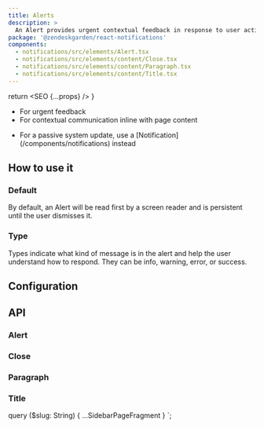 ```yaml
---
title: Alerts
description: >
  An Alert provides urgent contextual feedback in response to user action or system activity.
package: '@zendeskgarden/react-notifications'
components:
  - notifications/src/elements/Alert.tsx
  - notifications/src/elements/content/Close.tsx
  - notifications/src/elements/content/Paragraph.tsx
  - notifications/src/elements/content/Title.tsx
---
```



  return <SEO {...props} />
}

<Usage>
  <Use>
    <ul>
      <li>For urgent feedback</li>
      <li>For contextual communication inline with page content</li>
    </ul>
  </Use>
  <Misuse>
    <ul>
      <li>
        <Markdown>
          For a passive system update, use a [Notification](/components/notifications) instead
        </Markdown>
      </li>
    </ul>
  </Misuse>
</Usage>

## How to use it

### Default

By default, an Alert will be read first by a screen reader and is persistent
until the user dismisses it.


<CodeExample code={DefaultCode}>
  <Default />
</CodeExample>

### Type

Types indicate what kind of message is in the alert and help the user understand
how to respond. They can be info, warning, error, or success.


<CodeExample code={TypeCode}>
  <Type />
</CodeExample>

## Configuration

<Configuration reactPackage={props.data.mdx.package} components={props.data.mdx.components} />

## API

### Alert

<Component components={props.data.mdx.components} componentName="alert" />

<PropSheet components={props.data.mdx.components} componentName="alert" />

### Close

<Component components={props.data.mdx.components} componentName="close" />

<PropSheet components={props.data.mdx.components} componentName="close" />

### Paragraph

<Component components={props.data.mdx.components} componentName="paragraph" />

<PropSheet components={props.data.mdx.components} componentName="paragraph" />

### Title

<Component components={props.data.mdx.components} componentName="title" />

<PropSheet components={props.data.mdx.components} componentName="title" />


  query ($slug: String) {
    ...SidebarPageFragment
  }
`;
